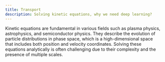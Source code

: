 ```yaml
---
title: Transport
description: Solving kinetic equations, why we need deep learning?
---
```



Kinetic equations are fundamental in various fields such as plasma physics, astrophysics, and semiconductor physics. They describe the evolution of particle distributions in phase space, which is a high-dimensional space that includes both position and velocity coordinates. Solving these equations analytically is often challenging due to their complexity and the presence of multiple scales.
